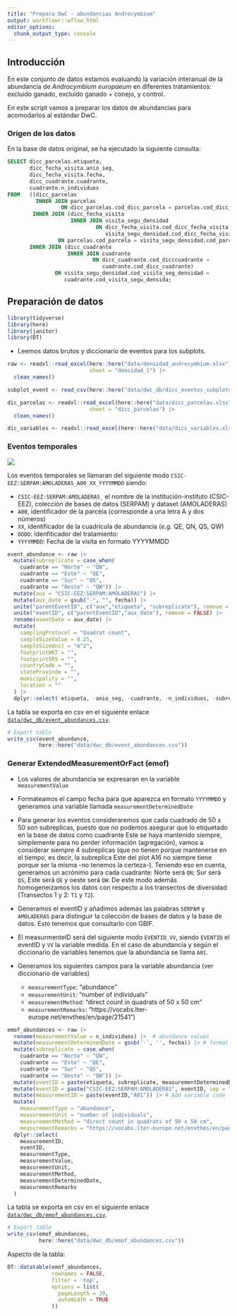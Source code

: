 ```yaml
---
title: "Prepara DwC - abundancias Androcymbium"
output: workflowr::wflow_html
editor_options:
  chunk_output_type: console
---
```


## Introducción

En este conjunto de datos estamos evaluando la variación interanual de la abundancia de *Androcymbium europaeum* en diferentes tratamientos: excluido ganado, excluido ganado + conejo, y control. 

En este script vamos a preparar los datos de abundancias para acomodarlos al estándar DwC. 

### Origen de los datos 

En la base de datos original, se ha ejecutado la siguiente consulta: 

```sql
SELECT dicc_parcelas.etiqueta,
       dicc_fecha_visita.anio_seg,
       dicc_fecha_visita.fecha,
       dicc_cuadrante.cuadrante,
       cuadrante.n_individuos
FROM   ((dicc_parcelas
         INNER JOIN parcelas
                 ON dicc_parcelas.cod_dicc_parcela = parcelas.cod_dicc_parcela)
        INNER JOIN (dicc_fecha_visita
                    INNER JOIN visita_segu_densidad
                            ON dicc_fecha_visita.cod_dicc_fecha_visita =
                               visita_segu_densidad.cod_dicc_fecha_visita)
                ON parcelas.cod_parcela = visita_segu_densidad.cod_parcela)
       INNER JOIN (dicc_cuadrante
                   INNER JOIN cuadrante
                           ON dicc_cuadrante.cod_dicccuadrante =
                              cuadrante.cod_dicc_cuadrante)
               ON visita_segu_densidad.cod_visita_seg_densidad =
                  cuadrante.cod_visita_segu_densida; 
```


## Preparación de datos

```r
library(tidyverse)
library(here)
library(janitor)
library(DT)
```

- Leemos datos brutos y diccionario de eventos para los subplots. 

```r
raw <- readxl::read_excel(here::here("data/densidad_androcymbium.xlsx"), 
                          sheet = "densidad_1") |> 
  clean_names()

subplot_event <- read_csv(here::here("data/dwc_db/dicc_eventos_subplots.csv"))
```


```r
dic_parcelas <- readxl::read_excel(here::here("data/dicc_parcelas.xlsx"), 
                          sheet = "dicc_parcelas") |> 
  clean_names()

dic_variables <- readxl::read_excel(here::here("data/dicc_variables.xlsx"))
```

### Eventos temporales

![](assets/dwc_event_androcymbium.png)

Los eventos temporales se llamaran del siguiente modo `CSIC-EEZ:SERPAM:AMOLADERAS_A00_XX_YYYYMMDD` siendo:

  - `CSIC-EEZ:SERPAM:AMOLADERAS_` el nombre de la institución-instituto (CSIC-EEZ), colección de bases de datos (SERPAM) y dataset (AMOLADERAS) 
  - `A00`, identificador de la parcela (corresponde a una letra A y dos números)
  - `XX`, identificador de la cuadrícula de abundancia (*e.g.* QE, QN, QS, QW) 
  - `DDDD`: Idenfiticador del tratamiento: 
  - `YYYYMMDD`: Fecha de la visita en formato YYYYMMDD
  

```r
event_abundance <- raw |> 
  mutate(subreplicate = case_when(
    cuadrante == "Norte" ~ "QN",
    cuadrante == "Este" ~ "QE",
    cuadrante == "Sur" ~ "QS",
    cuadrante == "Oeste" ~ "QW")) |> 
  mutate(aux = "CSIC-EEZ:SERPAM:AMOLADERAS") |> 
  mutate(aux_date = gsub("-", "", fecha)) |> 
  unite("parentEventID", c("aux","etiqueta", "subreplicate"), remove = FALSE) |> 
  unite("eventID", c("parentEventID","aux_date"), remove = FALSE) |> 
  rename(eventDate = aux_date) |> 
  mutate( 
    samplingProtocol = "Quadrat count",
    sampleSizeValue = 0.25,
    sampleSizeUnit = "m^2",
    footprintWKT = "", 
    footprintSRS = "", 
    countryCode = "",
    stateProvinde = "",
    municipality = "",
    location = ""
  ) |> 
  dplyr::select(-etiqueta, -anio_seg, -cuadrante, -n_individuos, -subreplicate, -aux, -fecha)
```



La tabla se exporta en csv en el siguiente enlace [`data/dwc_db/event_abundances.csv`](data/dwc_db/event_abundances.csv). 

```r
# Export table
write_csv(event_abundance, 
          here::here("data/dwc_db/event_abundances.csv"))
```


### Generar ExtendedMeasurementOrFact (emof) 

- Los valores de abundancia se expresaran en la variable `measurementValue`
- Formateamos el campo fecha para que aparezca en formato `YYYYMMDD` y generamos una variable llamada `measurementDeterminedDate`
- Para generar los eventos consideraremos que cada cuadrado de 50 x 50 son subreplicas, puesto que no podemos asegurar que lo etiquetado en la base de datos como cuadrante Este se haya mantenido siempre, simplemente para no perder información (agregación), vamos a considerar siempre 4 subreplicas (que no tienen porque mantenerse en el tiempo, es decir, la subreplica Este del plot A16 no siempre tiene porque ser la misma -no tenemos la certeza-). Teniendo eso en cuenta, generamos un acrónimo para cada cuadrante: Norte será `QN`; Sur será `QS`, Este será `QE` y oeste será `QW`. De este modo además homogeneizamos los datos con respecto a los transectos de diversidad (Transectos 1 y 2: `T1` y `T2`). 
- Generamos el eventID y añadimos además las palabras `SERPAM` y `AMOLADERAS` para distinguir la colección de bases de datos y la base de datos. Esto tenemos que consultarlo con GBIF.   
- El measurmenteID será del siguiente modo `EVENTID_VV`, siendo `EVENTID` el eventID y `VV` la variable medida. En el caso de abundancia y según el diccionario de variables tenemos que la abundancia se llama `A01`. 
- Generamos los siguientes campos para la variable abundancia (ver diccionario de variables)

    - `measurementType`: "abundance"
    - `measurementUnit`: "number of individuals"
    - `measurementMethod`: "direct count in quadrats of 50 x 50 cm"
    - `measurementRemarks`: "https://vocabs.lter-europe.net/envthes/en/page/21541") 


```r
emof_abundances <- raw |> 
  rename(measurementValue = n_individuos) |>  # abundance values 
  mutate(measurementDeterminedDate = gsub('-', '', fecha)) |> # format Date
  mutate(subreplicate = case_when(
    cuadrante == "Norte" ~ "QN",
    cuadrante == "Este" ~ "QE",
    cuadrante == "Sur" ~ "QS",
    cuadrante == "Oeste" ~ "QW")) |> 
  mutate(eventID = paste(etiqueta, subreplicate, measurementDeterminedDate, sep = "_")) |> # Generate eventID
  mutate(eventID = paste("CSIC-EEZ:SERPAM:AMOLADERAS", eventID, sep = "_")) |>  # Add SERPAM y AMOLADERAS
  mutate(measurementID = paste(eventID,"A01")) |> # Add variable code from dicc_variables
  mutate(
    measurementType = "abundance",
    measurementUnit = "number of individuals",
    measurementMethod = "direct count in quadrats of 50 x 50 cm",
    measurementRemarks = "https://vocabs.lter-europe.net/envthes/en/page/21541") |> 
  dplyr::select(
    measurementID,
    eventID, 
    measurementType, 
    measurementValue,
    measurementUnit, 
    measurementMethod,
    measurementDeterminedDate,
    measurementRemarks
  )

```

La tabla se exporta en csv en el siguiente enlace [`data/dwc_db/emof_abundances.csv`](data/dwc_db/emof_abundances.csv). 

```r
# Export table
write_csv(emof_abundances, 
          here::here("data/dwc_db/emof_abundances.csv"))
```

Aspecto de la tabla: 

```r
DT::datatable(emof_abundances,
              rownames = FALSE,
              filter = 'top',
              options = list(
                pageLength = 20, 
                autoWidth = TRUE
              ))
```





